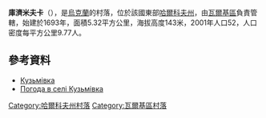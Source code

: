 {{coord|49|50|33|N|35|33|56|E|scale:100000_region:UA|display=title}}

'''庫濟米夫卡'''（{{lang-uk|Кузьмівка}}），是[[烏克蘭|烏克蘭]]的村落，位於該國東部[[哈爾科夫州|哈爾科夫州]]，由[[瓦爾基區|瓦爾基區]]負責管轄，始建於1693年，面積5.32平方公里，海拔高度143米，2001年人口52，人口密度每平方公里9.77人。

==參考資料==
* [http://gska2.rada.gov.ua/pls/z7502/A005?rdat1=09.01.2009&rf7571=32538 Кузьмівка]{{dead link|date=2018年2月 |bot=InternetArchiveBot |fix-attempted=yes }}
* [http://weather.in.ua/ua/har'kovskaja/12646 Погода в селі Кузьмівка] {{Wayback|url=http://weather.in.ua/ua/har%27kovskaja/12646 |date=20160323023704 }}

{{DEFAULTSORT:Кузьмівка}}
[[Category:哈爾科夫州村落|Category:哈爾科夫州村落]]
[[Category:瓦爾基區村落|Category:瓦爾基區村落]]


{{Kharkiv-geo-stub}}